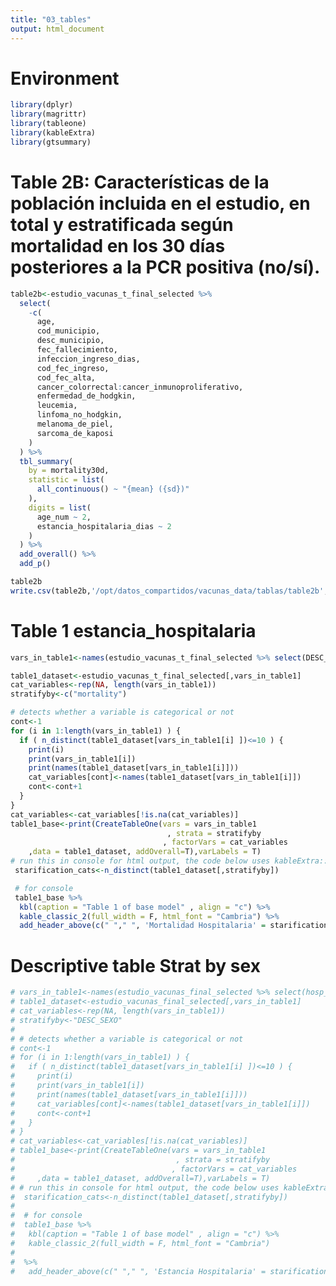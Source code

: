 ```yaml
---
title: "03_tables"
output: html_document
---
```


# Environment

```r
library(dplyr)
library(magrittr)
library(tableone)
library(kableExtra)
library(gtsummary)
```

# Table 2B: Características de la población incluida en el estudio, en total y estratificada según mortalidad en los 30 días posteriores a la PCR positiva (no/sí).

```r
table2b<-estudio_vacunas_t_final_selected %>%
  select(
    -c(
      age,
      cod_municipio,
      desc_municipio,
      fec_fallecimiento,
      infeccion_ingreso_dias,
      cod_fec_ingreso,
      cod_fec_alta,
      cancer_colorrectal:cancer_inmunoproliferativo,
      enfermedad_de_hodgkin,
      leucemia,
      linfoma_no_hodgkin,
      melanoma_de_piel,
      sarcoma_de_kaposi
    )
  ) %>%
  tbl_summary(
    by = mortality30d,
    statistic = list(
      all_continuous() ~ "{mean} ({sd})"
    ),
    digits = list(
      age_num ~ 2,
      estancia_hospitalaria_dias ~ 2
    )
  ) %>%
  add_overall() %>%
  add_p()

table2b
write.csv(table2b,'/opt/datos_compartidos/vacunas_data/tablas/table2b',col.names = F)

```


# Table 1 estancia_hospitalaria

```r
vars_in_table1<-names(estudio_vacunas_t_final_selected %>% select(DESC_SEXO, age, asma ,cardiopatia.isquemica , cirrosis.hepatica , diabetes , epoc , hepatopatia.cronica.excepto.cirrosis , hipertension , insuficiencia.cardiaca , insuficiencia.renal.cronica , cancer_organo_solido , cancer_hematologico , vih , infecc_covid_num , pautas_covid,infecc_covid_num,,estancia_hospitalaria_dias,hosp_stay_bin,icu_stay_bin,infeccion_ingreso_dias,covid_first_name,covid_first_date,covid_full_name,covid_full_date,cancer_organo_solido,cancer_hematologico, mortality ) )

table1_dataset<-estudio_vacunas_t_final_selected[,vars_in_table1]
cat_variables<-rep(NA, length(vars_in_table1))
stratifyby<-c("mortality")

# detects whether a variable is categorical or not
cont<-1
for (i in 1:length(vars_in_table1) ) {
  if ( n_distinct(table1_dataset[vars_in_table1[i] ])<=10 ) {
    print(i)
    print(vars_in_table1[i])
    print(names(table1_dataset[vars_in_table1[i]]))
    cat_variables[cont]<-names(table1_dataset[vars_in_table1[i]])
    cont<-cont+1
  }
}
cat_variables<-cat_variables[!is.na(cat_variables)]
table1_base<-print(CreateTableOne(vars = vars_in_table1
                                   , strata = stratifyby
                                  , factorVars = cat_variables
    ,data = table1_dataset, addOverall=T),varLabels = T)
# run this in console for html output, the code below uses kableExtra::
 starification_cats<-n_distinct(table1_dataset[,stratifyby])

 # for console
 table1_base %>%
  kbl(caption = "Table 1 of base model" , align = "c") %>%
  kable_classic_2(full_width = F, html_font = "Cambria") %>%
  add_header_above(c(" "," ", 'Mortalidad Hospitalaria' = starification_cats,"",""))
```

# Descriptive table Strat by sex

```r
# vars_in_table1<-names(estudio_vacunas_final_selected %>% select(hosp_stay_bin, icu_stay_bin , age , DESC_SEXO , RESIDE_RESIDENCIA , GRUPO_7 , cancer , VIH , EPOC , ASMA , INSUF_CARDIACA , CARDIOPATÍA_ISQUÉMCIA , HEPATOPATIA_CRÓNICA , CIRROSIS , INSUF_RENAL_CRÓNICA,vac_COV_Neumo_Gripe ) ) 
# table1_dataset<-estudio_vacunas_final_selected[,vars_in_table1]
# cat_variables<-rep(NA, length(vars_in_table1))
# stratifyby<-"DESC_SEXO"
#  
# # detects whether a variable is categorical or not
# cont<-1
# for (i in 1:length(vars_in_table1) ) {
#   if ( n_distinct(table1_dataset[vars_in_table1[i] ])<=10 ) {
#     print(i)
#     print(vars_in_table1[i])
#     print(names(table1_dataset[vars_in_table1[i]]))
#     cat_variables[cont]<-names(table1_dataset[vars_in_table1[i]])
#     cont<-cont+1
#   }
# }  
# cat_variables<-cat_variables[!is.na(cat_variables)]
# table1_base<-print(CreateTableOne(vars = vars_in_table1
#                                    , strata = stratifyby
#                                   , factorVars = cat_variables
#     ,data = table1_dataset, addOverall=T),varLabels = T)
# # run this in console for html output, the code below uses kableExtra::
#  starification_cats<-n_distinct(table1_dataset[,stratifyby])
# 
#  # for console
#  table1_base %>%
#   kbl(caption = "Table 1 of base model" , align = "c") %>%
#   kable_classic_2(full_width = F, html_font = "Cambria")
#  
#  %>%
#   add_header_above(c(" "," ", 'Estancia Hospitalaria' = starification_cats," ", "" ))
```

